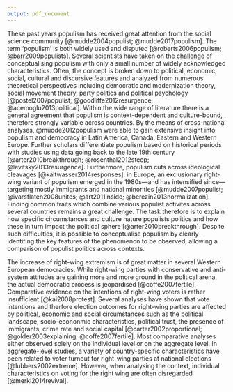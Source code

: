 ```yaml
---
output: pdf_document
---
```


These past years populism has received great attention from the social science community [@mudde2004populist; @mudde2017populism]. The term ‘populism’  is both widely used and disputed [@roberts2006populism; @barr2009populists]. Several scientists have taken on the challenge of conceptualising populism with only a small number of widely acknowledged characteristics. Often, the concept is broken down to political, economic, social, cultural and discursive features and analyzed from numerous theoretical perspectives including democratic and modernization theory, social movement theory, party politics and political psychology [@postel2007populist; @goodliffe2012resurgence; @acemoglu2013political]. Within the wide range of literature there is a general agreement that populism is context-dependent and culture-bound, therefore strongly variable across countries. By the means of cross-national analyses, @mudde2012populism were able to gain extensive insight into populism and democracy in Latin America, Canada, Eastern and Western Europe. Further scholars differentiate populism based on historical periods with studies using data going back to the late 19th century [@arter2010breakthrough; @rosenthal2012steep; @levitsky2013resurgence]. Furthermore, populism cuts across ideological cleavages [@kaltwasser2014responses]: in Europe, an exclusionary right-wing variant of populism emerged in the 1980s—and has intensified since—targeting mostly immigrants and national minorities [@mudde2007populist; @ivarsflaten2008unites; @art2011inside; @berezin2013normalization]. Finding common traits which combine various populist activites across several countries remains a great challenge. The task therefore is to explain how specific circumstances and culture nature populists politics and how these in turn impact the political sphere [@arter2010breakthrough]. Despite such difficulties, it is possible to conceptualise populism by clearly identifing the key features of the phenomenon to be observed, allowing a comparison of populist politics across contexts. 

The increase of right-wing extremism is of great matter in several Western European democracies. While right-wing parties with conservative and anti-system attitudes are gaining more and more ground in the political arena, the actual democratic process is jeopardised [@coffe2007fertile].
Comparative evidence on the intentions of right-wing voters is rather insufficient [@kai2008protest]. Several analyses have shown that vote intentions and therfore election outcomes for right-wing parties are affected by political, economic and social circumstances such as the political landscape, socio-econonmic characteristics, political trust, the presence of immigrants, crime rate and social capital [@carter2002proportional; @golder2003explaining; @coffe2007fertile]. 
Most comparative analyses either observed solely on the individual level or on the aggregate level. In aggregate-level studies, a variety of country-specific characteristics have been related to voter turnout for right-wing parties at national elections [@lubbers2002extreme]. However, when analysing the context, individual characteristics on voting for the right wing are often disregarded [@merkl2014revival]. 



